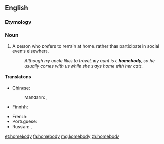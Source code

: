 ==English==

===Etymology===
{{compound|home|body}}

===Noun===
{{en-noun|homebodies}}

# A person who prefers to [[remain]] at [[home]], rather than participate in social events elsewhere.
#: ''Although my uncle likes to travel, my aunt is a '''homebody''', so he usually comes with us while she stays home with her cats.''

====Translations====
{{trans-top|person who likes to stay home}}
* Chinese:
*: Mandarin: {{t-|cmn|宅男|tr=zháinán|m|sc=Hani}}, {{t-|cmn|宅女|tr=zháinǚ|f|sc=Hani}}
* Finnish: {{t+|fi|kotikissa}}
{{trans-mid}}
* French: {{t+|fr|casanier|m}}
* Portuguese: {{t+|pt|caseiro|m}}
* Russian: {{t+|ru|домосед|m|tr=domos'éd}}, {{t+|ru|домоседка|f|tr=domos'édka}}
{{trans-bottom}}

[[et:homebody]]
[[fa:homebody]]
[[mg:homebody]]
[[zh:homebody]]